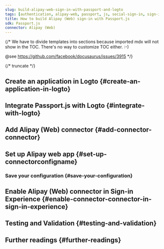 ```yaml
---
slug: build-alipay-web-sign-in-with-passport-and-logto
tags: [authentication, alipay-web, passport, js, social-sign-in, sign-in, login]
title: How to build Alipay (Web) sign-in with Passport.js
sdk: Passport.js
connector: Alipay (Web)
---
```


{/*
  We have to divide templates into sections because imported mdx will not show in the TOC.
  There's no way to customize TOC either. :-)

  @see https://github.com/facebook/docusaurus/issues/3915
*/}




{/* truncate */}

<Intro connector={connector} sdk="Passport.js" link="https://www.passportjs.org" />

## Create an application in Logto \{#create-an-application-in-logto}

<CreateApplication type="Traditional web" framework="Passport.js" />

## Integrate Passport.js with Logto \{#integrate-with-logto}

<FrameworkGuide />

## Add Alipay (Web) connector \{#add-connector-connector}

<AddSocialConnector connector={connector} framework="Passport.js" />

## Set up Alipay web app \{#set-up-connectorconfigname}

<ConnectorGuide />

### Save your configuration \{#save-your-configuration}

<SaveYourConfiguration connector={connector} />

## Enable Alipay (Web) connector in Sign-in Experience \{#enable-connector-connector-in-sign-in-experience}

<EnableSocialConnector connector={connector} />

## Testing and Validation \{#testing-and-validation}

<TestingAndValidation connector={connector} sdk="Passport.js" />

## Further readings \{#further-readings}

<FurtherReadings />
